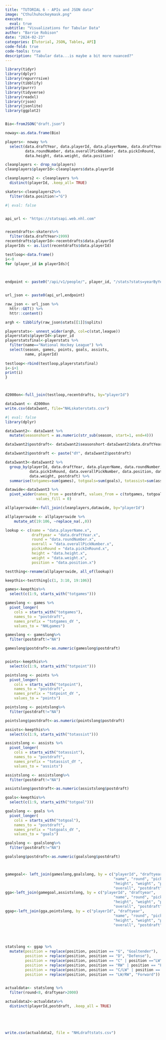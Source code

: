 ```yaml
---
title: "TUTORIAL 6 - APIs and JSON data"
image: "Cthulhuhockeymask.png"
execute: 
  eval: true
subtitle: "Visualizations for Tabular Data"
author: "Barrie Robison"
date: "2024-02-23"
categories: [Tutorial, JSON, Tables, API]
code-fold: true
code-tools: true
description: "Tabular data...is maybe a bit more nuanced?"
---
```


```r



library(tidyr)
library(dplyr)
library(repurrrsive)
library(tibblify)
library(purrr)
library(tidyverse)
library(readxl)
library(rjson)
library(jsonlite)
library(ggplot2)


Bio<-fromJSON("draft.json")

noway<-as.data.frame(Bio)

players<- noway %>%
  select(data.draftYear, data.playerId, data.playerName, data.draftYear,
         data.roundNumber, data.overallPickNumber, data.pickInRound,
         data.height, data.weight, data.position)

cleanplayers <- drop_na(players)
cleanplayers$playerId<-cleanplayers$data.playerId

cleanplayers2 <- cleanplayers %>%
  distinct(playerId, .keep_all= TRUE)

skaters<-cleanplayers2%>%
  filter(data.position!="G")
```

```r
#| eval: false


api_url <- "https://statsapi.web.nhl.com"


recentdrafts<-skaters%>%
  filter(data.draftYear>1999)
recentdrafts$playerId<-recentdrafts$data.playerId
playerIds <- as.list(recentdrafts$data.playerId)

testloop<-data.frame()
i<-0
for (player_id in playerIds){
  
  

endpoint <- paste0("/api/v1/people/", player_id, "/stats?stats=yearByYear")


url_json <- paste0(api_url,endpoint)

raw_json <- url_json %>% 
  httr::GET() %>% 
  httr::content()

argh <- tibblify(raw_json$stats[[1]]$splits)

playerstats<- unnest_wider(argh, col=c(stat,league))
playerstats$playerId<-player_id
playerstatsfinal<-playerstats %>%
  filter(name=="National Hockey League") %>%
  select(season, games, points, goals, assists,  
         name, playerId) 
  
testloop<-rbind(testloop,playerstatsfinal)
i<-i+1
print(i)
}



d2000on<-full_join(testloop,recentdrafts, by="playerId")

```

```r


dataIwant <- d2000on
write.csv(dataIwant, file="NHLskaterstats.csv")

```

```r
#| eval: false
library(dplyr)

dataIwant2<- dataIwant %>%
  mutate(seasonshort = as.numeric(str_sub(season, start=1, end=4)))

dataIwant2$postdraft<- dataIwant2$seasonshort-dataIwant2$data.draftYear

dataIwant2$postdraft <- paste("dY", dataIwant2$postdraft)

dataIwant3<-dataIwant2 %>%
  group_by(playerId, data.draftYear, data.playerName, data.roundNumber,
           data.pickInRound, data.overallPickNumber, data.position, data.height,
           data.weight, postdraft) %>%
  summarise(totgames=sum(games), totgoals=sum(goals), totassist=sum(assists), totpoint=sum(points))

datawide<-dataIwant3 %>%
  pivot_wider(names_from = postdraft, values_from = c(totgames, totgoals, totassist, totpoint),
              values_fill = 0)

allplayerswide<-full_join(cleanplayers,datawide, by="playerId")

allplayerswide <- allplayerswide %>% 
    mutate_at(19:106, ~replace_na(.,0))

lookup <- c(name = "data.playerName.x", 
            draftyear = "data.draftYear.x",
            round = "data.roundNumber.x",
            overall = "data.overallPickNumber.x",
            pickinRound = "data.pickInRound.x",
            height = "data.height.x",
            weight = "data.weight.x",
            position = "data.position.x")

testthing<-rename(allplayerswide, all_of(lookup))

keepthis<-testthing[c(1, 3:10, 19:106)]

games<-keepthis%>%
  select(c(1:9, starts_with("totgames")))

gameslong <- games %>%
  pivot_longer(
    cols = starts_with("totgames"),
    names_to = "postdraft",
    names_prefix = "totgames_dY ",
    values_to = "NHLgames")

gameslong <- gameslong%>%
  filter(postdraft!="NA")

gameslong$postdraft<-as.numeric(gameslong$postdraft)


points<-keepthis%>%
  select(c(1:9, starts_with("totpoint")))

pointslong <- points %>%
  pivot_longer(
    cols = starts_with("totpoint"),
    names_to = "postdraft",
    names_prefix = "totpoint_dY ",
    values_to = "points")

pointslong <- pointslong%>%
  filter(postdraft!="NA")

pointslong$postdraft<-as.numeric(pointslong$postdraft)

assists<-keepthis%>%
  select(c(1:9, starts_with("totassist")))

assistslong <- assists %>%
  pivot_longer(
    cols = starts_with("totassist"),
    names_to = "postdraft",
    names_prefix = "totassist_dY ",
    values_to = "assists")

assistslong <- assistslong%>%
  filter(postdraft!="NA")

assistslong$postdraft<-as.numeric(assistslong$postdraft)

goals<-keepthis%>%
  select(c(1:9, starts_with("totgoal")))

goalslong <- goals %>%
  pivot_longer(
    cols = starts_with("totgoal"),
    names_to = "postdraft",
    names_prefix = "totgoals_dY ",
    values_to = "goals")

goalslong <- goalslong%>%
  filter(postdraft!="NA")

goalslong$postdraft<-as.numeric(goalslong$postdraft)



gamegoal<- left_join(gameslong,goalslong, by = c("playerId", "draftyear",
                                                 "name", "round", "pickinRound",
                                                 "height", "weight", "position",
                                                 "overall", "postdraft"))
gga<-left_join(gamegoal,assistslong, by = c("playerId", "draftyear",
                                                 "name", "round", "pickinRound",
                                                 "height", "weight", "position",
                                                 "overall", "postdraft"))
ggap<-left_join(gga,pointslong, by = c("playerId", "draftyear",
                                                 "name", "round", "pickinRound",
                                                 "height", "weight", "position",
                                                 "overall", "postdraft"))




statslong <- ggap %>%
  mutate(position = replace(position, position == "G", "Goaltender"),
         position = replace(position, position == "D", "Defense"),
         position = replace(position, position == "C" | position =="LW", "Forward"),
         position = replace(position, position == "RW" | position == "F", "Forward"),
         position = replace(position, position == "C/LW" | position == "C/RW", "Forward"),
         position = replace(position, position == "LW/RW", "Forward"))
  

actualdata<- statslong %>%
  filter(round<8, draftyear>2000)

actualdata2<-actualdata%>%
  distinct(playerId,postdraft, .keep_all = TRUE)




 
write.csv(actualdata2, file = "NHLdraftstats.csv")



```
